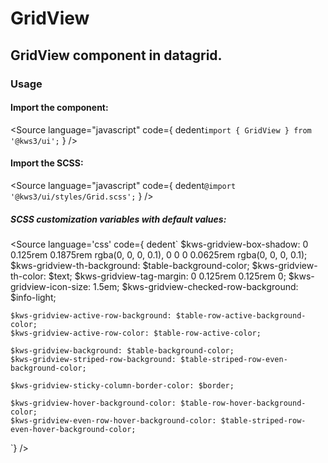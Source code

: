 
<Version />

<Meta of={Stories} />

# GridView
## GridView component in datagrid.

<Canvas of={Stories.Main} />

<Controls />

### Usage
#### Import the component:
<Source
  language="javascript"
  code={
    dedent`import { GridView } from '@kws3/ui';`
  }
/>

#### Import the SCSS:
<Source
  language="javascript"
  code={
    dedent`@import '@kws3/ui/styles/Grid.scss';`
  }
/>

##### SCSS customization variables with default values:
<Source
  language='css'
  code={ dedent`
    $kws-gridview-box-shadow: 0 0.125rem 0.1875rem rgba(0, 0, 0, 0.1),
      0 0 0 0.0625rem rgba(0, 0, 0, 0.1);
    $kws-gridview-th-background: $table-background-color;
    $kws-gridview-th-color: $text;
    $kws-gridview-tag-margin: 0 0.125rem 0.125rem 0;
    $kws-gridview-icon-size: 1.5em;
    $kws-gridview-checked-row-background: $info-light;

    $kws-gridview-active-row-background: $table-row-active-background-color;
    $kws-gridview-active-row-color: $table-row-active-color;

    $kws-gridview-background: $table-background-color;
    $kws-gridview-striped-row-background: $table-striped-row-even-background-color;

    $kws-gridview-sticky-column-border-color: $border;

    $kws-gridview-hover-background-color: $table-row-hover-background-color;
    $kws-gridview-even-row-hover-background-color: $table-striped-row-even-hover-background-color;
  `}
/>